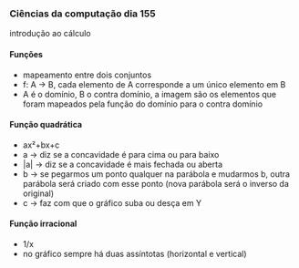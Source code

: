 




### Ciências da computação dia 155

introdução ao cálculo

#### Funções

-   mapeamento entre dois conjuntos
-   f: A → B, cada elemento de A corresponde a um único elemento em B
-   A é o domínio, B o contra domínio, a imagem são os elementos que
    foram mapeados pela função do domínio para o contra domínio

#### Função quadrática

-   ax²+bx+c
-   a → diz se a concavidade é para cima ou para baixo
-   \|a\| → diz se a concavidade é mais fechada ou aberta
-   b → se pegarmos um ponto qualquer na parábola e mudarmos b, outra
    parábola será criado com esse ponto (nova parábola será o inverso da
    original)
-   c → faz com que o gráfico suba ou desça em Y

#### Função irracional

-   1/x
-   no gráfico sempre há duas assíntotas (horizontal e vertical)


